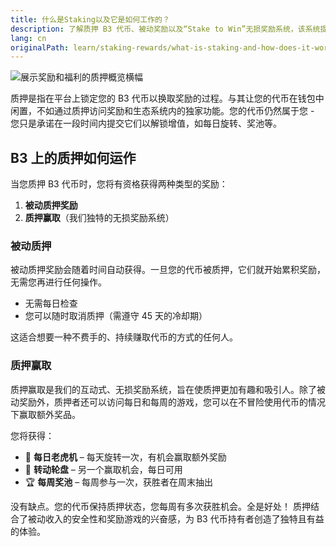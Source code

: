 ```yaml
---
title: 什么是Staking以及它是如何工作的？
description: 了解质押 B3 代币、被动奖励以及“Stake to Win”无损奖励系统，该系统提供每日和每周游戏
lang: cn
originalPath: learn/staking-rewards/what-is-staking-and-how-does-it-work.mdx
---
```

<Frame>
<img src="https://s3.amazonaws.com/helpscout.net/docs/assets/685306b72e0550277aa9250e/images/687f92cc965d8266feba1f1b/file-V8sNxNEWAe.png" alt="展示奖励和福利的质押概览横幅" />
</Frame>

质押是指在平台上锁定您的 B3 代币以换取奖励的过程。与其让您的代币在钱包中闲置，不如通过质押访问奖励和生态系统内的独家功能。您的代币仍然属于您 - 您只是承诺在一段时间内提交它们以解锁增值，如每日旋转、奖池等。

## B3 上的质押如何运作

当您质押 B3 代币时，您将有资格获得两种类型的奖励：

1. **被动质押奖励**
2. **质押赢取**（我们独特的无损奖励系统）

### 被动质押

被动质押奖励会随着时间自动获得。一旦您的代币被质押，它们就开始累积奖励，无需您再进行任何操作。

- 无需每日检查
- 您可以随时取消质押（需遵守 45 天的冷却期）

这适合想要一种不费手的、持续赚取代币的方式的任何人。

### 质押赢取

质押赢取是我们的互动式、无损奖励系统，旨在使质押更加有趣和吸引人。除了被动奖励外，质押者还可以访问每日和每周的游戏，您可以在不冒险使用代币的情况下赢取额外奖品。

您将获得：

- 🎰 **每日老虎机** – 每天旋转一次，有机会赢取额外奖励
- 🎡 **转动轮盘** – 另一个赢取机会，每日可用  
- 🏆 **每周奖池** – 每周参与一次，获胜者在周末抽出

<Check>
没有缺点。您的代币保持质押状态，您每周有多次获胜机会。全是好处！
</Check>

<Info>
质押结合了被动收入的安全性和奖励游戏的兴奋感，为 B3 代币持有者创造了独特且有益的体验。
</Info>
